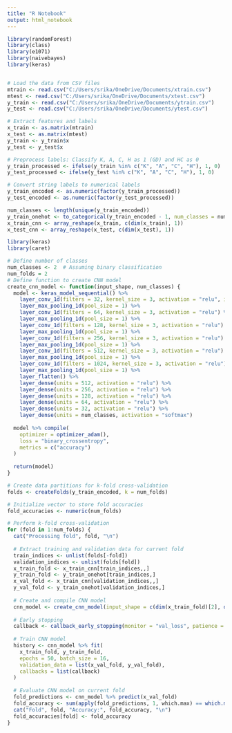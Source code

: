 ---
title: "R Notebook"
output: html_notebook
---

```{r}
library(randomForest)
library(class)
library(e1071)
library(naivebayes)
library(keras)


# Load the data from CSV files
mtrain <- read.csv("C:/Users/srika/OneDrive/Documents/xtrain.csv")
mtest <- read.csv("C:/Users/srika/OneDrive/Documents/xtest.csv")
y_train <- read.csv("C:/Users/srika/OneDrive/Documents/ytrain.csv")
y_test <- read.csv("C:/Users/srika/OneDrive/Documents/ytest.csv")
```

```{r}
# Extract features and labels
x_train <- as.matrix(mtrain)
x_test <- as.matrix(mtest)
y_train <- y_train$x
y_test <- y_test$x

# Preprocess labels: Classify K, A, C, H as 1 (GD) and HC as 0
y_train_processed <- ifelse(y_train %in% c("K", "A", "C", "H"), 1, 0)
y_test_processed <- ifelse(y_test %in% c("K", "A", "C", "H"), 1, 0)

# Convert string labels to numerical labels
y_train_encoded <- as.numeric(factor(y_train_processed))
y_test_encoded <- as.numeric(factor(y_test_processed))

num_classes <- length(unique(y_train_encoded))
y_train_onehot <- to_categorical(y_train_encoded - 1, num_classes = num_classes)
x_train_cnn <- array_reshape(x_train, c(dim(x_train), 1))
x_test_cnn <- array_reshape(x_test, c(dim(x_test), 1))

```


```{r}
library(keras)
library(caret)

# Define number of classes
num_classes <- 2  # Assuming binary classification
num_folds = 2
# Define function to create CNN model
create_cnn_model <- function(input_shape, num_classes) {
  model <- keras_model_sequential() %>%
    layer_conv_1d(filters = 32, kernel_size = 3, activation = "relu", input_shape = dim(x_train_cnn)[2:3]) %>%
    layer_max_pooling_1d(pool_size = 1) %>%
    layer_conv_1d(filters = 64, kernel_size = 3, activation = "relu") %>%
    layer_max_pooling_1d(pool_size = 1) %>%
    layer_conv_1d(filters = 128, kernel_size = 3, activation = "relu") %>%
    layer_max_pooling_1d(pool_size = 1) %>%
    layer_conv_1d(filters = 256, kernel_size = 3, activation = "relu") %>%
    layer_max_pooling_1d(pool_size = 1) %>%
    layer_conv_1d(filters = 512, kernel_size = 3, activation = "relu") %>%
    layer_max_pooling_1d(pool_size = 1) %>%
    layer_conv_1d(filters = 1024, kernel_size = 3, activation = "relu") %>%
    layer_max_pooling_1d(pool_size = 1) %>%
    layer_flatten() %>%
    layer_dense(units = 512, activation = "relu") %>%
    layer_dense(units = 256, activation = "relu") %>%
    layer_dense(units = 128, activation = "relu") %>%
    layer_dense(units = 64, activation = "relu") %>%
    layer_dense(units = 32, activation = "relu") %>%
    layer_dense(units = num_classes, activation = "softmax")
  
  model %>% compile(
    optimizer = optimizer_adam(),
    loss = "binary_crossentropy",
    metrics = c("accuracy")
  )
  
  return(model)
}

# Create data partitions for k-fold cross-validation
folds <- createFolds(y_train_encoded, k = num_folds)

# Initialize vector to store fold accuracies
fold_accuracies <- numeric(num_folds)

# Perform k-fold cross-validation
for (fold in 1:num_folds) {
  cat("Processing fold", fold, "\n")
  
  # Extract training and validation data for current fold
  train_indices <- unlist(folds[-fold])
  validation_indices <- unlist(folds[fold])
  x_train_fold <- x_train_cnn[train_indices,,]
  y_train_fold <- y_train_onehot[train_indices,]
  x_val_fold <- x_train_cnn[validation_indices,,]
  y_val_fold <- y_train_onehot[validation_indices,]
  
  # Create and compile CNN model
  cnn_model <- create_cnn_model(input_shape = c(dim(x_train_fold)[2], dim(x_train_fold)[3]), num_classes = num_classes)
  
  # Early stopping
  callback <- callback_early_stopping(monitor = "val_loss", patience = 10)
  
  # Train CNN model
  history <- cnn_model %>% fit(
    x_train_fold, y_train_fold, 
    epochs = 50, batch_size = 16, 
    validation_data = list(x_val_fold, y_val_fold), 
    callbacks = list(callback)
  )
  
  # Evaluate CNN model on current fold
  fold_predictions <- cnn_model %>% predict(x_val_fold)
  fold_accuracy <- sum(apply(fold_predictions, 1, which.max) == which.max(y_val_fold), na.rm = TRUE) / length(y_val_fold)
  cat("Fold", fold, "Accuracy:", fold_accuracy, "\n")
  fold_accuracies[fold] <- fold_accuracy
}

```


